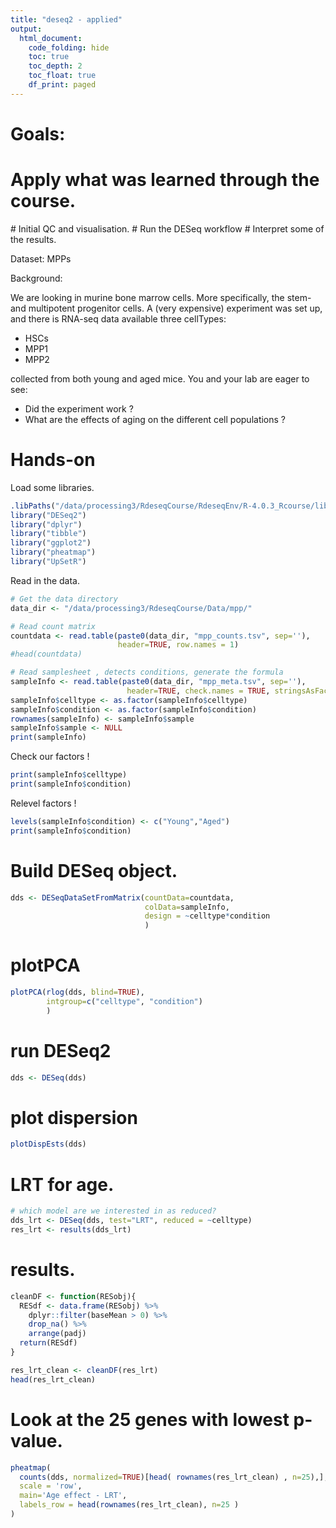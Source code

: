 ```yaml
---
title: "deseq2 - applied"
output:
  html_document:
    code_folding: hide
    toc: true
    toc_depth: 2
    toc_float: true
    df_print: paged
---
```

# Goals:
# Apply what was learned through the course.
  # Initial QC and visualisation.
  # Run the DESeq workflow
  # Interpret some of the results.

Dataset: MPPs

Background:

We are looking in murine bone marrow cells. More specifically, the stem- and multipotent progenitor cells.
A (very expensive) experiment was set up, and there is RNA-seq data available three cellTypes:
 
 - HSCs
 - MPP1
 - MPP2

collected from both young and aged mice.
You and your lab are eager to see:

 - Did the experiment work ?
 - What are the effects of aging on the different cell populations ?

# Hands-on
Load some libraries.

```r
.libPaths("/data/processing3/RdeseqCourse/RdeseqEnv/R-4.0.3_Rcourse/lib64/R/library")
library("DESeq2")
library("dplyr")
library("tibble")
library("ggplot2")
library("pheatmap")
library("UpSetR")
```

Read in the data.
```r
# Get the data directory
data_dir <- "/data/processing3/RdeseqCourse/Data/mpp/"

# Read count matrix
countdata <- read.table(paste0(data_dir, "mpp_counts.tsv", sep=''),
                        header=TRUE, row.names = 1)
#head(countdata)

# Read samplesheet , detects conditions, generate the formula
sampleInfo <- read.table(paste0(data_dir, "mpp_meta.tsv", sep=''),
                          header=TRUE, check.names = TRUE, stringsAsFactor = F)
sampleInfo$celltype <- as.factor(sampleInfo$celltype)
sampleInfo$condition <- as.factor(sampleInfo$condition)
rownames(sampleInfo) <- sampleInfo$sample
sampleInfo$sample <- NULL
print(sampleInfo)
```

Check our factors !
```r
print(sampleInfo$celltype)
print(sampleInfo$condition)
```
Relevel factors !
```r
levels(sampleInfo$condition) <- c("Young","Aged")
print(sampleInfo$condition)
```

# Build DESeq object.

```r
dds <- DESeqDataSetFromMatrix(countData=countdata,
                              colData=sampleInfo,
                              design = ~celltype*condition
                              )
```

# plotPCA
```r
plotPCA(rlog(dds, blind=TRUE),
        intgroup=c("celltype", "condition")
        )
```

# run DESeq2

```r
dds <- DESeq(dds)
```

# plot dispersion

```r
plotDispEsts(dds)
```

# LRT for age.

```r
# which model are we interested in as reduced?
dds_lrt <- DESeq(dds, test="LRT", reduced = ~celltype)
res_lrt <- results(dds_lrt)
```

# results.
```r
cleanDF <- function(RESobj){
  RESdf <- data.frame(RESobj) %>%
    dplyr::filter(baseMean > 0) %>%
    drop_na() %>%
    arrange(padj)
  return(RESdf)
}

res_lrt_clean <- cleanDF(res_lrt)
head(res_lrt_clean)
```

# Look at the 25 genes with lowest p-value.
```r

pheatmap(
  counts(dds, normalized=TRUE)[head( rownames(res_lrt_clean) , n=25),],
  scale = 'row',
  main='Age effect - LRT',
  labels_row = head(rownames(res_lrt_clean), n=25 )
)
```
